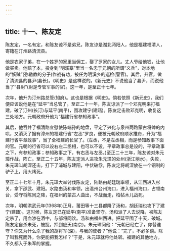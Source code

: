 ```yaml
---
---
---
```

title: 十一、陈友定
---



陈友定，一名有定，和陈友谅不是弟兄，陈友谅是湖北沔阳人，他是福建福清人，寄籍在汀州路清流县。

他是农家子弟，在一个姓罗的家里当佣工，娶了罗家的女儿。丈人爷给他钱，让他做买卖。他赔了本，投身到“明溪寨”里当一名忠于元朝的所谓“义兵”，对本地的“妖贼”(弥勒教的分子)作战有功，被任为明溪乡的巡检(警官)。其后，升官，做了清流县的县尹(县长)。《明史》是这样说的。《新元史》不说他当了县尹，而说他当了“县尉”(尉是专管军事的官)。这一年，是至正十七年。

次年，他升为汀州路总管(知府)。这也是根据《明史》。倘若依照《新元史》，我们便应该说他是在“延平”当总管了。至正二十一年，陈友谅派了一个邓克明来打福建，破了汀州(长汀)与延平(南平)，围攻建宁(建瓯)。陈友定击败邓克明，收复这三处地方。元朝政府升他为“福建行省参知政事”。

其后，他吞并了福清路宣慰使陈端孙的地盘，平定了兴化与泉州两路蒙古将帅的内哄，又消灭了据有漳州的福建行省“左丞”罗良，便被元朝政府顺水推舟，升为“福建行省平章政事”，当了全福建的长官了。(左丞，不是左丞相，而是参知政事下面的官。元朝的行省可以设右左二丞相，也可以不设，平章政事总是设的，平章政事之下，有参知政事；参知政事之下，有右丞与左丞。)至正二十三年，陈友谅对朱元璋作战，阵亡。至正二十五年，陈友定派人进攻朱元璋的处州(浙江丽水)，失败，朱元璋叫胡深还击，打下了浦城与建阳，中伏破俘，陈友定将胡深放在一个铜制的驴子上，用火烤死。

至正二十七年十月，朱元璋大举讨伐陈友定，陆路由胡廷瑞率领，从江西进入杉关，拿下邵武、建阳。水路由汤和率领，出温州台州海口，进入福州海口，占领南台，受守将陈同之降，在福州的蒙古人曲出，不战而走，柏帖木儿战死。

次年，明朝洪武元年(1368年)正月，莆田等十三县都降了汤和，胡廷瑞也攻下了建宁(建瓯)。这时候，陈友定已在延平(南平)准备坚守。汤和派了人去说降，被陈友定杀了，用血渗在酒中，与部将同饮。汤和由福州西进。把延平围了十天，破城。陈友定自杀未死，被捉，押到应天(南京)。朱元璋问他：“元朝已经亡了，你替谁守？你又为什么杀了我的胡将军(深)，与我的使者？”他说：“完了，不必多谈。除了叫我死而外，你更能把我怎样？”于是，朱元璋就将他处斩。福建的其他地方，不久都入于朱军的掌握。